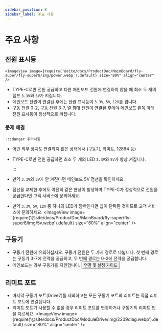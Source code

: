 ```yaml
---
sidebar_position: 8
sidebar_label: 주요 사항
---
```


# 주요 사항

## 전원 표시등

    <ImageView image={require('@site/docs/ProductDoc/MainBoard/fly-super/fly-super8/img/power.webp').default} size="80%" align="center" />
* TYPE-C로만 전원 공급하고 다른 메인보드 전원에 연결하지 않을 때 최소 두 개의 램프 `3.3V`와 `5V`가 켜집니다.
* 메인보드 전원이 연결된 후에는 전원 표시등이 `3.3V`, `5V`, `12V`를 켭니다.
* 구동 전원 0-2, 구동 전원 3-7, 열 침대 전원이 연결된 후에야 메인보드 왼쪽 아래 전원 표시등이 정상적으로 켜집니다.

### 문제 해결

    :::danger 주의사항

* 어떤 외부 장치도 연결되지 않은 상태에서 (구동기, 리미트, 12864 등)
* TYPE-C로만 전원 공급하면 최소 두 개의 LED `3.3V`와 `5V`가 항상 켜집니다.

    :::

* 만약 `3.3V`와 `5V`가 안 켜진다면 메인보드 5V 점선을 확인하세요.
* 점선을 교체한 후에도 여전히 같은 현상이 발생하며 TYPE-C가 정상적으로 전원을 공급한다면 고객 서비스에 문의하세요.
* 만약 `3.3V`, `5V`, `12V` 중 하나의 LED가 깜빡인다면 칩이 단락된 것이므로 고객 서비스에 문의하세요.
    <ImageView image={require('@site/docs/ProductDoc/MainBoard/fly-super/fly-super8/img/5v.webp').default} size="60%" align="center" />

## 구동기

* 구동기 전원에 유의하십시오. 구동기 전원은 두 가지 경로로 나뉩니다. 첫 번째 경로는 구동기 3-7에 전력을 공급하고, 두 번째 경로는 0-2에 전력을 공급합니다.
* 메인보드는 외부 구동기를 지원합니다.     <Button variant="contained" disableElevation href="/docs/ProductDoc/ModuleDrive/servo-drive">연결 및 설정 가이드</Button>

## 리미트 포트

* 마지막 구동기 포트(Drive7)를 제외하고는 모든 구동기 포트의 리미트는 직접 리미트 포트에 연결됩니다.
* 리미트 포트가 사용할 수 없을 경우 리미트 포트를 변경하거나 구동기의 리미트 핀을 자르세요.
    <ImageView image={require('@site/docs/ProductDoc/ModuleDrive/img/2209diag.webp').default} size="80%" align="center" />
